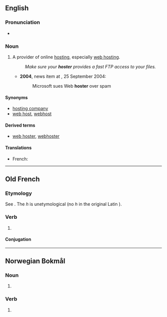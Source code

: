 ==English==

===Pronunciation===
* {{rhymes|əʊstə(ɹ)|lang=en}}

===Noun===
{{en-noun}}

# {{label|en|computing|Internet|neologism}} A provider of online [[hosting]], especially [[web hosting]].
#: ''Make sure your '''hoster''' provides a fast FTP access to your files.''
#* '''2004''', {{w|Reuters}} news item at ''{{w|CNet News}}'', 25 September 2004:<!-- http://news.cnet.com/2100-1030_3-5380485.html -->
#*: Microsoft sues Web '''hoster''' over spam

====Synonyms====
* [[hosting company]]
* [[web host]], [[webhost]]

====Derived terms====
* [[web hoster]], [[webhoster]]

====Translations====
{{trans-top|provider of online hosting}}
* French: {{t+|fr|hébergeur|m}}
{{trans-mid}}
{{trans-bottom}}

----

==Old French==

===Etymology===
See {{m|fro|oster}}. The ''h'' is unetymological (no ''h'' in the original Latin {{m|la|obstō}}).

===Verb===
{{head|fro|verb}}

# {{alternative form of|oster|lang=fro}}

====Conjugation====
{{fro-conj-er}}

----

==Norwegian Bokmål==

===Noun===
{{head|nb|noun form|g=m}}

# {{inflection of|hoste||indefinite|p|lang=nb}}

===Verb===
{{head|nb|verb form}}

# {{present tense of|hoste|lang=nb}}
